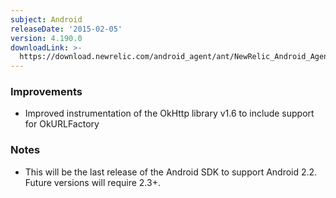 ```yaml
---
subject: Android
releaseDate: '2015-02-05'
version: 4.190.0
downloadLink: >-
  https://download.newrelic.com/android_agent/ant/NewRelic_Android_Agent_4.190.0.zip
---
```


### Improvements

* Improved instrumentation of the OkHttp library v1.6 to include support for OkURLFactory

### Notes

* This will be the last release of the Android SDK to support Android 2.2. Future versions will require 2.3+.
